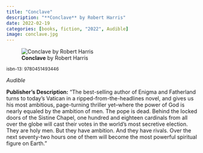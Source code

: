 ```yaml
---
title: "Conclave"
description: "**Conclave** by Robert Harris"
date: 2022-02-19
categories: [books, fiction, "2022", Audible]
image: conclave.jpg
---
```

![**Conclave** by Robert Harris](conclave.jpg){fig-align="left"}

<sup>isbn-13: 9780451493446</sup>

*Audible*

**Publisher's Description:**
"The best-selling author of Enigma and Fatherland turns to today's Vatican
in a ripped-from-the-headlines novel, and gives us his most ambitious,
page-turning thriller yet--where the power of God is nearly equaled by the
ambition of men. The pope is dead. Behind the locked doors of the Sistine
Chapel, one hundred and eighteen cardinals from all over the globe will
cast their votes in the world's most secretive election. They are holy men.
But they have ambition. And they have rivals. Over the next seventy-two
hours one of them will become the most powerful spiritual figure on Earth."